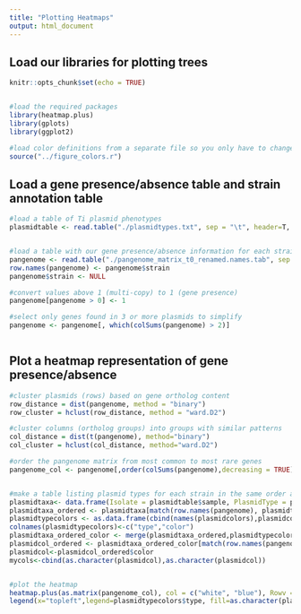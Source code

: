 ```yaml
---
title: "Plotting Heatmaps"
output: html_document
---
```


## Load our libraries for plotting trees
```r
knitr::opts_chunk$set(echo = TRUE)


#load the required packages
library(heatmap.plus)
library(gplots)
library(ggplot2)

#load color definitions from a separate file so you only have to change them in one place
source("../figure_colors.r")


```

## Load a gene presence/absence table and strain annotation table

```r


#load a table of Ti plasmid phenotypes
plasmidtable <- read.table("./plasmidtypes.txt", sep = "\t", header=T, stringsAsFactors = F, quote = "")


#load a table with our gene presence/absence information for each strain
pangenome <- read.table("./pangenome_matrix_t0_renamed.names.tab", sep = "\t", header=T, stringsAsFactors = F)
row.names(pangenome) <- pangenome$strain
pangenome$strain <- NULL

#convert values above 1 (multi-copy) to 1 (gene presence)
pangenome[pangenome > 0] <- 1

#select only genes found in 3 or more plasmids to simplify
pangenome <- pangenome[, which(colSums(pangenome) > 2)]



```



## Plot a heatmap representation of gene presence/absence

```r

#cluster plasmids (rows) based on gene ortholog content
row_distance = dist(pangenome, method = "binary")
row_cluster = hclust(row_distance, method = "ward.D2")

#cluster columns (ortholog groups) into groups with similar patterns
col_distance = dist(t(pangenome), method="binary")
col_cluster = hclust(col_distance, method="ward.D2")

#order the pangenome matrix from most common to most rare genes
pangenome_col <- pangenome[,order(colSums(pangenome),decreasing = TRUE)]


#make a table listing plasmid types for each strain in the same order as the pangenome matrix
plasmidtaxa<- data.frame(Isolate = plasmidtable$sample, PlasmidType = plasmidtable$subtype)
plasmidtaxa_ordered <- plasmidtaxa[match(row.names(pangenome), plasmidtaxa$Isolate),]
plasmidtypecolors <- as.data.frame(cbind(names(plasmidcolors),plasmidcolors)) 
colnames(plasmidtypecolors)<-c("type","color")
plasmidtaxa_ordered_color <- merge(plasmidtaxa_ordered,plasmidtypecolors,by.x="PlasmidType",by.y="type",all.x=TRUE)
plasmidcol_ordered <- plasmidtaxa_ordered_color[match(row.names(pangenome), plasmidtaxa_ordered_color$Isolate),]
plasmidcol<-plasmidcol_ordered$color
mycols<-cbind(as.character(plasmidcol),as.character(plasmidcol))


#plot the heatmap
heatmap.plus(as.matrix(pangenome_col), col = c("white", "blue"), Rowv = as.dendrogram(row_cluster), RowSideColors = mycols,scale="none", labCol=NA, Colv=NA, useRaster=TRUE)
legend(x="topleft",legend=plasmidtypecolors$type, fill=as.character(plasmidtypecolors$color), border=FALSE, bty="n", y.intersp = 0.7, cex=0.7)

```
